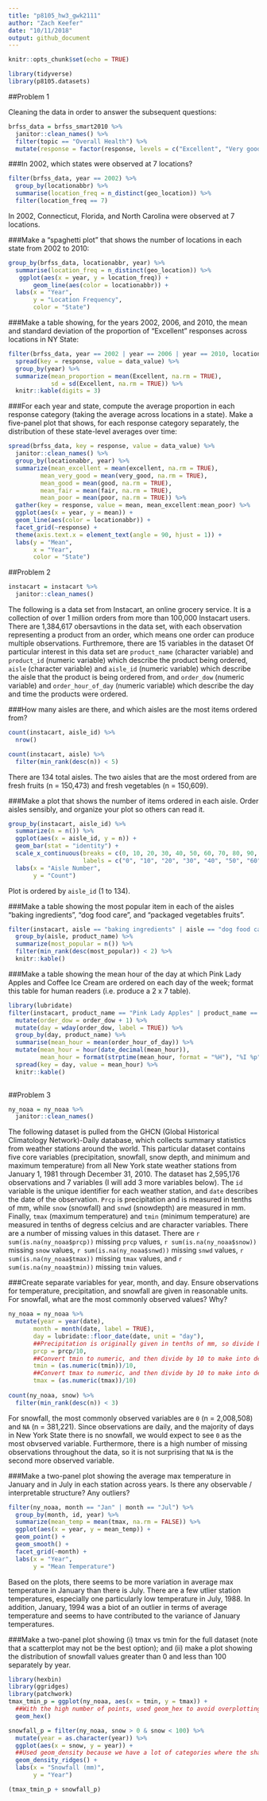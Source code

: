 ```yaml
---
title: "p8105_hw3_gwk2111"
author: "Zach Keefer"
date: "10/11/2018"
output: github_document
---
```


```r
knitr::opts_chunk$set(echo = TRUE)

library(tidyverse)
library(p8105.datasets)
```

##Problem 1

Cleaning the data in order to answer the subsequent questions:
```r
brfss_data = brfss_smart2010 %>% 
  janitor::clean_names() %>%
  filter(topic == "Overall Health") %>% 
  mutate(response = factor(response, levels = c("Excellent", "Very good", "Good", "Fair", "Poor"), ordered = TRUE)) 
```

###In 2002, which states were observed at 7 locations?
```r
filter(brfss_data, year == 2002) %>% 
  group_by(locationabbr) %>% 
  summarise(location_freq = n_distinct(geo_location)) %>% 
  filter(location_freq == 7)
```

In 2002, Connecticut, Florida, and North Carolina were observed at 7 locations.


###Make a “spaghetti plot” that shows the number of locations in each state from 2002 to 2010:
```r
group_by(brfss_data, locationabbr, year) %>% 
  summarise(location_freq = n_distinct(geo_location)) %>%  
   ggplot(aes(x = year, y = location_freq)) +
       geom_line(aes(color = locationabbr)) +
  labs(x = "Year",
       y = "Location Frequency",
       color = "State")
```


###Make a table showing, for the years 2002, 2006, and 2010, the mean and standard deviation of the proportion of “Excellent” responses across locations in NY State:
```r
filter(brfss_data, year == 2002 | year == 2006 | year == 2010, locationabbr == "NY") %>% 
  spread(key = response, value = data_value) %>% 
  group_by(year) %>% 
  summarize(mean_proportion = mean(Excellent, na.rm = TRUE),
            sd = sd(Excellent, na.rm = TRUE)) %>% 
  knitr::kable(digits = 3)
```


###For each year and state, compute the average proportion in each response category (taking the average across locations in a state). Make a five-panel plot that shows, for each response category separately, the distribution of these state-level averages over time:
```r
spread(brfss_data, key = response, value = data_value) %>% 
  janitor::clean_names() %>% 
  group_by(locationabbr, year) %>% 
  summarize(mean_excellent = mean(excellent, na.rm = TRUE),
         mean_very_good = mean(very_good, na.rm = TRUE),
         mean_good = mean(good, na.rm = TRUE),
         mean_fair = mean(fair, na.rm = TRUE),
         mean_poor = mean(poor, na.rm = TRUE)) %>%
  gather(key = response, value = mean, mean_excellent:mean_poor) %>% 
  ggplot(aes(x = year, y = mean)) +
  geom_line(aes(color = locationabbr)) +
  facet_grid(~response) +
  theme(axis.text.x = element_text(angle = 90, hjust = 1)) +
  labs(y = "Mean",
       x = "Year",
       color = "State")
```


##Problem 2

```r
instacart = instacart %>% 
  janitor::clean_names()
```

The following is a data set from Instacart, an online grocery service.  It is a collection of over 1 million orders from more than 100,000 Instacart users.  There are 1,384,617 obersavtions in the data set, with each observation representing a product from an order, which means one order can produce multiple observations.  Furthremore, there are 15 variables in the dataset  Of particular interest in this data set are `product_name` (character variable) and `product_id` (numeric variable) which describe the product being ordered, `aisle` (character variable) and `aisle_id` (numeric variable) which describe the aisle that the product is being ordered from, and `order_dow` (numeric variable) and `order_hour_of_day` (numeric variable) which describe the day and time the products were ordered. 


###How many aisles are there, and which aisles are the most items ordered from?
```r
count(instacart, aisle_id) %>% 
  nrow()

count(instacart, aisle) %>% 
  filter(min_rank(desc(n)) < 5)
```

There are 134 total aisles.  The two aisles that are the most ordered from are fresh fruits (n = 150,473) and fresh vegetables (n = 150,609).


###Make a plot that shows the number of items ordered in each aisle. Order aisles sensibly, and organize your plot so others can read it.
```r
group_by(instacart, aisle_id) %>% 
  summarize(n = n()) %>% 
  ggplot(aes(x = aisle_id, y = n)) +
  geom_bar(stat = "identity") +
  scale_x_continuous(breaks = c(0, 10, 20, 30, 40, 50, 60, 70, 80, 90, 100, 110, 120, 127, 134),
                     labels = c("0", "10", "20", "30", "40", "50", "60", "70", "80", "90", "100", "110", "120", "127", "134")) +
  labs(x = "Aisle Number",
       y = "Count")
```

Plot is ordered by `aisle_id` (1 to 134).


###Make a table showing the most popular item in each of the aisles “baking ingredients”, “dog food care”, and “packaged vegetables fruits”.
```r
filter(instacart, aisle == "baking ingredients" | aisle == "dog food care" | aisle == "packaged vegetables fruits") %>% 
  group_by(aisle, product_name) %>% 
  summarize(most_popular = n()) %>%
  filter(min_rank(desc(most_popular)) < 2) %>% 
  knitr::kable()
```


###Make a table showing the mean hour of the day at which Pink Lady Apples and Coffee Ice Cream are ordered on each day of the week; format this table for human readers (i.e. produce a 2 x 7 table).
```r
library(lubridate)
filter(instacart, product_name == "Pink Lady Apples" | product_name == "Coffee Ice Cream") %>% 
  mutate(order_dow = order_dow + 1) %>% 
  mutate(day = wday(order_dow, label = TRUE)) %>% 
  group_by(day, product_name) %>%
  summarise(mean_hour = mean(order_hour_of_day)) %>% 
  mutate(mean_hour = hour(date_decimal(mean_hour)),
         mean_hour = format(strptime(mean_hour, format = "%H"), "%I %p")) %>% 
  spread(key = day, value = mean_hour) %>% 
  knitr::kable()
  
```


##Problem 3

```r
ny_noaa = ny_noaa %>% 
  janitor::clean_names()
```

The following dataset is pulled from the GHCN (Global Historical Climatology Network)-Daily database, which collects summary statistics from weather stations around the world.  This particular dataset contains five core variables (precipitation, snowfall, snow depth, and minimum and maximum temperature) from all New York state weather stations from January 1, 1981 through December 31, 2010.  The dataset has 2,595,176 observations and 7 variables (I will add 3 more variables below).  The `id` variable is the unique identifier for each weather station, and `date` describes the date of the observation.  `Prcp` is precipitation and is measured in tenths of mm, while `snow` (snowfall) and `snwd` (snowdepth) are measured in mm.  Finally, `tmax` (maximum temperature) and `tmin` (minimum temperature) are measured in tenths of degress celcius and are character variables.  There are a number of missing values in this dataset.  There are `r sum(is.na(ny_noaa$prcp))` missing `prcp` values, `r sum(is.na(ny_noaa$snow))` missing `snow` values, `r sum(is.na(ny_noaa$snwd))` missing `snwd` values, `r sum(is.na(ny_noaa$tmax))` missing `tmax` values, and `r sum(is.na(ny_noaa$tmin))`
missing `tmin` values.  

###Create separate variables for year, month, and day. Ensure observations for temperature, precipitation, and snowfall are given in reasonable units. For snowfall, what are the most commonly observed values? Why?
```r
ny_noaa = ny_noaa %>% 
  mutate(year = year(date),
       month = month(date, label = TRUE),
       day = lubridate::floor_date(date, unit = "day"),
       ##Precipitation is originally given in tenths of mm, so divide by 10 to make it more familiar
       prcp = prcp/10,
       ##Convert tmin to numeric, and then divide by 10 to make into degrees.
       tmin = (as.numeric(tmin))/10,
       ##Convert tmax to numeric, and then divide by 10 to make into degrees.
       tmax = (as.numeric(tmax))/10) 
 
count(ny_noaa, snow) %>%
  filter(min_rank(desc(n)) < 3) 

```

For snowfall, the most commonly observed variables are `0` (n = 2,008,508) and `NA` (n = 381,221).  Since observations are daily, and the majority of days in New York State there is no snowfall, we would expect to see `0` as the most obvserved variable.  Furthermore, there is a high number of missing observations throughout the data, so it is not surprising that `NA` is the second more observed variable.


###Make a two-panel plot showing the average max temperature in January and in July in each station across years. Is there any observable / interpretable structure? Any outliers?
```r
filter(ny_noaa, month == "Jan" | month == "Jul") %>% 
  group_by(month, id, year) %>% 
  summarize(mean_temp = mean(tmax, na.rm = FALSE)) %>% 
  ggplot(aes(x = year, y = mean_temp)) +
  geom_point() +
  geom_smooth() +
  facet_grid(~month) +
  labs(x = "Year",
       y = "Mean Temperature")
```

Based on the plots, there seems to be more variation in average max temperature in January than there is July.  There are a few utlier station temperatures, especially one particularly low temperature in July, 1988.  In addition, January, 1994 was a biot of an outlier in terms of average temperature and seems to have contributed to the variance of January temperatures.  


###Make a two-panel plot showing (i) tmax vs tmin for the full dataset (note that a scatterplot may not be the best option); and (ii) make a plot showing the distribution of snowfall values greater than 0 and less than 100 separately by year.
```r
library(hexbin)
library(ggridges)
library(patchwork)
tmax_tmin_p = ggplot(ny_noaa, aes(x = tmin, y = tmax)) +
  ##With the high number of points, used geom_hex to avoid overplotting.
  geom_hex() 

snowfall_p = filter(ny_noaa, snow > 0 & snow < 100) %>%
  mutate(year = as.character(year)) %>% 
  ggplot(aes(x = snow, y = year)) + 
  ##Used geom_density because we have a lot of categories where the shape of the distribution matters.
  geom_density_ridges() +
  labs(x = "Snowfall (mm)",
       y = "Year")

(tmax_tmin_p + snowfall_p)


```

